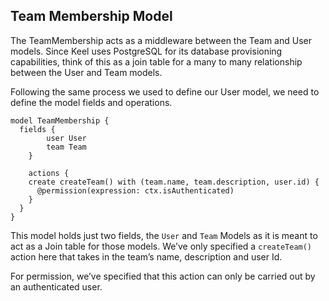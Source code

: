 ## Team Membership Model

The TeamMembership acts as a middleware between the Team and User models. Since Keel uses PostgreSQL for its database provisioning capabilities, think of this as a join table for a many to many relationship between the User and Team models.

Following the same process we used to define our User model, we need to define the model fields and operations.

```keel
model TeamMembership {
  fields {
        user User
        team Team
    }

	actions {
    create createTeam() with (team.name, team.description, user.id) {
      @permission(expression: ctx.isAuthenticated)
    }
  }
}
```

This model holds just two fields, the `User` and `Team` Models as it is meant to act as a Join table for those models. We’ve only specified a `createTeam()` action here that takes in the team’s name, description and user Id.

For permission, we’ve specified that this action can only be carried out by an authenticated user.
